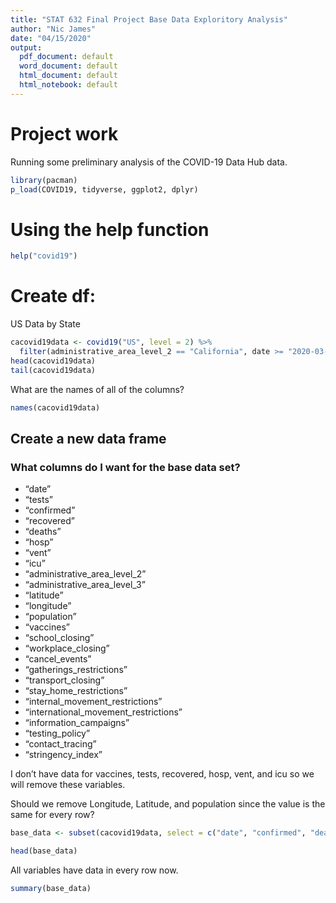 ```yaml
---
title: "STAT 632 Final Project Base Data Exploritory Analysis"
author: "Nic James"
date: "04/15/2020"
output:
  pdf_document: default
  word_document: default
  html_document: default
  html_notebook: default
---
```


# Project work

Running some preliminary analysis of the COVID-19 Data Hub data.

```r
library(pacman)
p_load(COVID19, tidyverse, ggplot2, dplyr)
```

# Using the help function
```r
help("covid19")
```

# Create df:

US Data by State
```r
cacovid19data <- covid19("US", level = 2) %>% 
  filter(administrative_area_level_2 == "California", date >= "2020-03-15", date <= "2021-03-15")
head(cacovid19data)
tail(cacovid19data)
```
What are the names of all of the columns?
```r
names(cacovid19data)
```

## Create a new data frame

### What columns do I want for the base data set?

* "date"                               
* "tests"                              
* "confirmed"                          
* "recovered"                          
* "deaths"                             
* "hosp"                               
* "vent"                               
* "icu"                                
* "administrative_area_level_2"
* "administrative_area_level_3"
* "latitude"  
* "longitude"
* "population"
* "vaccines" 
* "school_closing"                     
* "workplace_closing"                  
* "cancel_events"                      
* "gatherings_restrictions"            
* "transport_closing"                  
* "stay_home_restrictions"             
* "internal_movement_restrictions"     
* "international_movement_restrictions"
* "information_campaigns"              
* "testing_policy"                     
* "contact_tracing"                    
* "stringency_index"

I don't have data for vaccines, tests, recovered, hosp, vent, and icu so we will remove these variables. 

Should we remove Longitude, Latitude, and population since the value is the same for every row?

```r
base_data <- subset(cacovid19data, select = c("date", "confirmed", "deaths", "administrative_area_level_2", "latitude"  , "longitude", "population",  "school_closing", "workplace_closing", "cancel_events", "gatherings_restrictions", "transport_closing", "stay_home_restrictions", "internal_movement_restrictions", "international_movement_restrictions", "information_campaigns", "testing_policy", "contact_tracing", "stringency_index"))

head(base_data)
```

All variables have data in every row now.

```r
summary(base_data)
```

